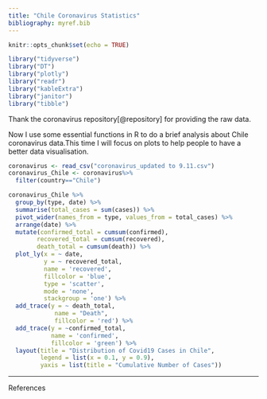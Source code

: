 ```yaml
---
title: "Chile Coronavirus Statistics"
bibliography: myref.bib
---
```


```r
knitr::opts_chunk$set(echo = TRUE)
```

```r
library("tidyverse")
library("DT")
library("plotly")
library("readr")
library("kableExtra")
library("janitor")
library("tibble")
```

Thank the coronavirus repository[@repository] for providing the raw data.

Now I use some essential functions in R to do a brief analysis about Chile coronavirus data.This time I will focus on plots to help people to have a better data visualisation.

```r
coronavirus <- read_csv("coronavirus_updated to 9.11.csv")
coronavirus_Chile <- coronavirus%>%
  filter(country=="Chile")
```

```r
coronavirus_Chile %>% 
  group_by(type, date) %>%
  summarise(total_cases = sum(cases)) %>%
  pivot_wider(names_from = type, values_from = total_cases) %>%
  arrange(date) %>%
  mutate(confirmed_total = cumsum(confirmed),
        recovered_total = cumsum(recovered),
        death_total = cumsum(death)) %>%
  plot_ly(x = ~ date,
          y = ~ recovered_total,
          name = 'recovered', 
          fillcolor = 'blue',
          type = 'scatter',
          mode = 'none', 
          stackgroup = 'one') %>%
  add_trace(y = ~ death_total, 
             name = "Death",
             fillcolor = 'red') %>%
  add_trace(y = ~confirmed_total, 
            name = 'confirmed', 
            fillcolor = 'green') %>%
  layout(title = "Distribution of Covid19 Cases in Chile",
         legend = list(x = 0.1, y = 0.9),
         yaxis = list(title = "Cumulative Number of Cases"))
```








*  *  *  *
References